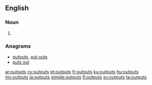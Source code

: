==English==

===Noun===
{{head|en|noun plural form}}

# {{plural of|output|lang=en}}

===Anagrams===
* [[putouts#English|putouts]], [[put outs#English|put outs]]
* [[puts out#English|puts out]]

[[ar:outputs]]
[[cy:outputs]]
[[et:outputs]]
[[fr:outputs]]
[[ku:outputs]]
[[hu:outputs]]
[[my:outputs]]
[[ja:outputs]]
[[simple:outputs]]
[[fi:outputs]]
[[sv:outputs]]
[[ta:outputs]]